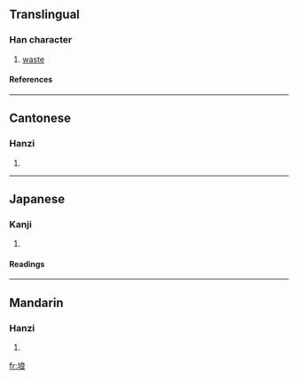 ==Translingual==
===Han character===
{{Han char|rn=32|rad=土|as=07|sn=10|four=4313<sub>2</sub>|canj=土戈日女 (GIAV)}}
# [[waste]]
====References====
{{Han ref|kx=0229.290|dkj=05117|dj=0465.190|hdz=10447.050|uh=57CC|ud=22476|bh=D14A|bd=53578}}
----
==Cantonese==
===Hanzi===
{{yue-hanzi|jyut=|y=long6, yeung5}}
# {{defn|Cantonese}}
----
==Japanese==
===Kanji===
{{ja-kanji|grade=|rs=土07}}
# {{defn|Japanese}} 
====Readings====
{{ja-readings|on=[[ろう]] (rō)|kun=[[つか]] (tsuka)}}
----
==Mandarin==
===Hanzi===
{{cmn-hanzi|pin=[[làng]] ([[lang4]]), [[shān]] ([[shan1]])|wg=lang<sup>4</sup>, shan<sup>1</sup>}}
# {{defn|Mandarin}}

[[fr:埌]]